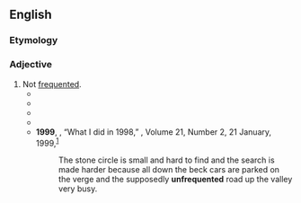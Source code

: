 ==English==

===Etymology===
{{prefix|en|un|frequented}}

===Adjective===
{{en-adj}}

# Not [[frequented]].
#* {{RQ:Shakespeare Two Gentlemen of Verona|V|4|text=This shadowy desert, '''unfrequented''' woods,<br>I better brook than flourishing peopled towns:}}
#* {{RQ:Fielding Tom Jones|2|8|15|page=182|url=http://name.umdl.umich.edu/004794856.0001.002|text=As my Walks are all by Night, I am pretty secure in this wild, and '''unfrequented''' Place from meeting any Company.}}
#* {{RQ:Melville Moby-Dick|126|page=577|text=Making so long a passage through such '''unfrequented''' waters, descrying no ships, and ere long, sideways impelled by unvarying trade winds, over waves monotonously mild; all these seemed the strange calm things preluding some riotous and desperate scene.}}
#* {{quote-journal|en|year=1940|month=October|author=Mercury|title=American Travel in 1940|journal=Railway Magazine|page=536|text=Leaving Washington at 7 a.m., it reached Portland [Maine] at 6.10 p.m., the 570 miles thus taking 11 hr. 10 min., and requiring an overall average of 51.0 m.p.h. including stops and the use of both congested main lines and an '''unfrequented''' cross-country line from Worcester onwards.}}
#* '''1999''', {{w|Alan Bennett}}, “What I did in 1998,” ''{{w|London Review of Books}}'', Volume 21, Number 2, 21 January, 1999,<sup>[https://www.lrb.co.uk/v21/n02/alan-bennett/what-i-did-in-1998]</sup>
#*: The stone circle is small and hard to find and the search is made harder because all down the beck cars are parked on the verge and the supposedly '''unfrequented''' road up the valley very busy.